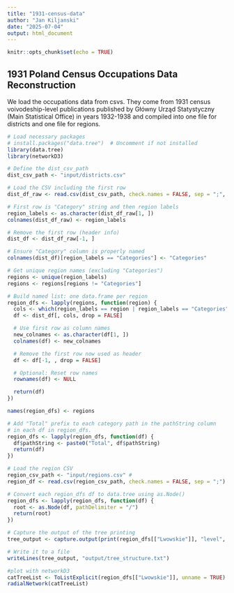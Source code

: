 ```yaml
---
title: "1931-census-data"
author: "Jan Kiljanski"
date: "2025-07-04"
output: html_document
---
```


```r
knitr::opts_chunk$set(echo = TRUE)
```

## 1931 Poland Census Occupations Data Reconstruction

We load the occupations data from csvs. They come from 1931 census voivodeship-level publications published by Główny Urząd Statystyczny (Main Statistical Office) in years 1932-1938 and compiled into one file for districts and one file for regions.

```r
# Load necessary packages
# install.packages("data.tree")  # Uncomment if not installed
library(data.tree)
library(networkD3)
```

```r
# Define the dist_csv_path
dist_csv_path <- "input/districts.csv"

# Load the CSV including the first row
dist_df_raw <- read.csv(dist_csv_path, check.names = FALSE, sep = ";", header = FALSE, stringsAsFactors = FALSE)

# First row is "Category" string and then region labels
region_labels <- as.character(dist_df_raw[1, ])
colnames(dist_df_raw) <- region_labels

# Remove the first row (header info)
dist_df <- dist_df_raw[-1, ]

# Ensure "Category" column is properly named
colnames(dist_df)[region_labels == "Categories"] <- "Categories"

# Get unique region names (excluding "Categories")
regions <- unique(region_labels)
regions <- regions[regions != "Categories"]

# Build named list: one data.frame per region
region_dfs <- lapply(regions, function(region) {
  cols <- which(region_labels == region | region_labels == "Categories")
  df <- dist_df[, cols, drop = FALSE]

  # Use first row as column names
  new_colnames <- as.character(df[1, ])
  colnames(df) <- new_colnames

  # Remove the first row now used as header
  df <- df[-1, , drop = FALSE]

  # Optional: Reset row names
  rownames(df) <- NULL

  return(df)
})

names(region_dfs) <- regions

# Add "Total" prefix to each category path in the pathString column
# in each df in region_dfs.
region_dfs <- lapply(region_dfs, function(df) {
  df$pathString <- paste0("Total", df$pathString)
  return(df)
})
```

```r
# Load the region CSV
region_csv_path <- "input/regions.csv" #
region_df <- read.csv(region_csv_path, check.names = FALSE, sep = ";")  # Keep original column names with slashes
```

```r
# Convert each region_dfs df to data.tree using as.Node()
region_dfs <- lapply(region_dfs, function(df) {
  root <- as.Node(df, pathDelimiter = "/")
  return(root)
})

# Capture the output of the tree printing
tree_output <- capture.output(print(region_dfs[["Lwowskie"]], "level", limit = NULL))

# Write it to a file
writeLines(tree_output, "output/tree_structure.txt")

#plot with networkD3
catTreeList <- ToListExplicit(region_dfs[["Lwowskie"]], unname = TRUE)
radialNetwork(catTreeList)
```
